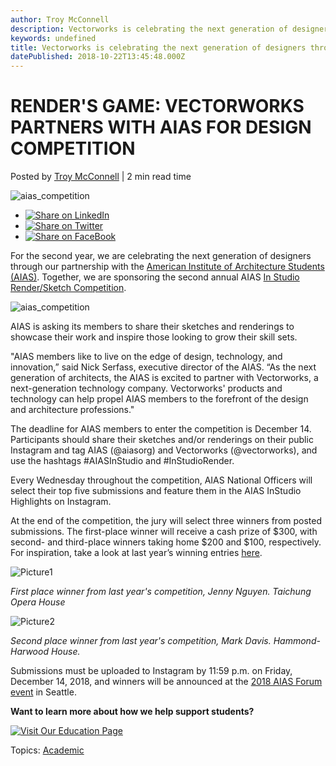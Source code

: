 ```yaml
---
author: Troy McConnell
description: Vectorworks is celebrating the next generation of designers through its partnership with the American Institute of Architecture Students (AIAS).
keywords: undefined
title: Vectorworks is celebrating the next generation of designers through its partnership with the American Institute of Architecture Students (AIAS). 
datePublished: 2018-10-22T13:45:48.000Z
---
```

  

# RENDER'S GAME: VECTORWORKS PARTNERS WITH AIAS FOR DESIGN COMPETITION

 Posted by [Troy McConnell](https://blog.vectorworks.net/author/troy-mcconnell) | 2 min read time 

![aias_competition](https://blog.vectorworks.net/hubfs/aias_competition.jpg) 

* [![Share on LinkedIn](https://2659751.fs1.hubspotusercontent-na1.net/hubfs/2659751/michaelDemo/share-LI.png)](http://www.linkedin.com/shareArticle?mini=true&url=https%3A%2F%2Fblog.vectorworks.net%2Frenders-game-vectorworks-partners-with-aias-for-annual-design-competition)
* [![Share on Twitter](https://2659751.fs1.hubspotusercontent-na1.net/hubfs/2659751/michaelDemo/share-TW.png)](https://www.twitter.com/share?text=RENDER'S%20GAME:%20VECTORWORKS%20PARTNERS%20WITH%20AIAS%20FOR%20DESIGN%20COMPETITION&url=https%3A%2F%2Fblog.vectorworks.net%2Frenders-game-vectorworks-partners-with-aias-for-annual-design-competition&via=PMGTweets)
* [![Share on FaceBook](https://2659751.fs1.hubspotusercontent-na1.net/hubfs/2659751/michaelDemo/share-FB.png)](https://www.facebook.com/sharer/sharer.php?u=https%3A%2F%2Fblog.vectorworks.net%2Frenders-game-vectorworks-partners-with-aias-for-annual-design-competition)

For the second year, we are celebrating the next generation of designers through our partnership with the [American Institute of Architecture Students (AIAS)](http://www.aias.org/). Together, we are sponsoring the second annual AIAS [In Studio Render/Sketch Competition](http://www.aias.org/competitions/studio-render-sketch-competition/).

![aias_competition](https://blog.vectorworks.net/hs-fs/hubfs/aias_competition.jpg?width=720&name=aias_competition.jpg)  

AIAS is asking its members to share their sketches and renderings to showcase their work and inspire those looking to grow their skill sets.

"AIAS members like to live on the edge of design, technology, and innovation,” said Nick Serfass, executive director of the AIAS. “As the next generation of architects, the AIAS is excited to partner with Vectorworks, a next-generation technology company. Vectorworks' products and technology can help propel AIAS members to the forefront of the design and architecture professions."

The deadline for AIAS members to enter the competition is December 14\. Participants should share their sketches and/or renderings on their public Instagram and tag AIAS (@aiasorg) and Vectorworks (@vectorworks), and use the hashtags #AIASInStudio and #InStudioRender.

Every Wednesday throughout the competition, AIAS National Officers will select their top five submissions and feature them in the AIAS InStudio Highlights on Instagram.

At the end of the competition, the jury will select three winners from posted submissions. The first-place winner will receive a cash prize of $300, with second- and third-place winners taking home $200 and $100, respectively. For inspiration, take a look at last year’s winning entries [here](http://www.aias.org/wp-content/uploads/2018/01/InStudio-Render-Sketch-Comp%5FWinners.pdf).

![Picture1](https://blog.vectorworks.net/hs-fs/hubfs/Picture1.png?width=324&name=Picture1.png) 

_First place winner from last year's competition, Jenny Nguyen. Taichung Opera House_

![Picture2](https://blog.vectorworks.net/hs-fs/hubfs/Picture2.png?width=201&name=Picture2.png) 

_Second place winner from last year's competition, Mark Davis. Hammond-Harwood House._

Submissions must be uploaded to Instagram by 11:59 p.m. on Friday, December 14, 2018, and winners will be announced at the [2018 AIAS Forum event](http://www.aias.org/events/forum-2018/) in Seattle.

**Want to learn more about how we help support students?**

[![Visit Our Education Page](https://no-cache.hubspot.com/cta/default/3018241/79c43e04-9902-4d63-a569-91b45deafa02.png)](https://cta-redirect.hubspot.com/cta/redirect/3018241/79c43e04-9902-4d63-a569-91b45deafa02) 

 Topics: [Academic](https://blog.vectorworks.net/topic/academic) 

  